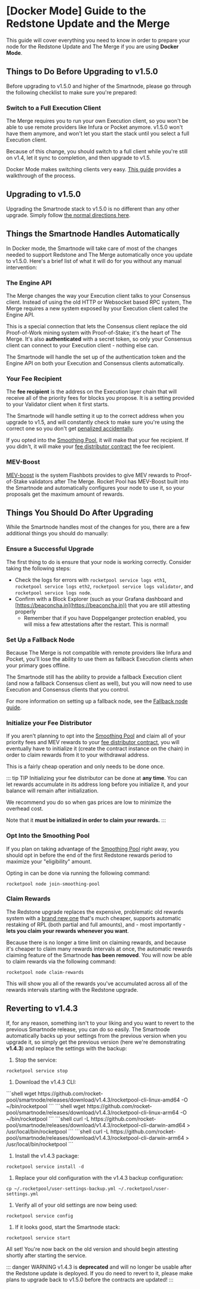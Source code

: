 
# [Docker Mode] Guide to the Redstone Update and the Merge

This guide will cover everything you need to know in order to prepare your node for the Redstone Update and The Merge if you are using **Docker Mode**.

## Things to Do Before Upgrading to v1.5.0

Before upgrading to v1.5.0 and higher of the Smartnode, please go through the following checklist to make sure you're prepared:

### Switch to a Full Execution Client

The Merge requires you to run your own Execution client, so you won't be able to use remote providers like Infura or Pocket anymore.
v1.5.0 won't have them anymore, and won't let you start the stack until you select a full Execution client.

Because of this change, you should switch to a full client while you're still on v1.4, let it sync to completion, and then upgrade to v1.5.

Docker Mode makes switching clients very easy.
[This guide](../node/change-clients#changing-execution-clients) provides a walkthrough of the process.

## Upgrading to v1.5.0

Upgrading the Smartnode stack to v1.5.0 is no different than any other upgrade.
Simply follow [the normal directions here](../node/updates#updating-the-smartnode-stack).

## Things the Smartnode Handles Automatically

In Docker mode, the Smartnode will take care of most of the changes needed to support Redstone and The Merge automatically once you update to v1.5.0.
Here's a brief list of what it will do for you without any manual intervention:

### The Engine API

The Merge changes the way your Execution client talks to your Consensus client.
Instead of using the old HTTP or Websocket based RPC system, The Merge requires a new system exposed by your Execution client called the Engine API.

This is a special connection that lets the Consensus client replace the old Proof-of-Work mining system with Proof-of-Stake; it's the heart of The Merge.
It's also **authenticated** with a secret token, so only your Consensus client can connect to your Execution client - nothing else can.

The Smartnode will handle the set up of the authentication token and the Engine API on both your Execution and Consensus clients automatically.

### Your Fee Recipient

The **fee recipient** is the address on the Execution layer chain that will receive all of the priority fees for blocks you propose.
It is a setting provided to your Validator client when it first starts.

The Smartnode will handle setting it up to the correct address when you upgrade to v1.5, and will constantly check to make sure you're using the correct one so you don't get [penalized accidentally](https://github.com/rocket-pool/rocketpool-research/blob/master/Penalties/penalty-system).

If you opted into the [Smoothing Pool](./whats-new#smoothing-pool), it will make that your fee recipient.
If you didn't, it will make your [fee distributor contract](./whats-new#fee-recipients-and-your-distributor) the fee recipient.

### MEV-Boost

[MEV-boost](https://boost.flashbots.net/) is the system Flashbots provides to give MEV rewards to Proof-of-Stake validators after The Merge.
Rocket Pool has MEV-Boost built into the Smartnode and automatically configures your node to use it, so your proposals get the maximum amount of rewards.

## Things You Should Do After Upgrading

While the Smartnode handles most of the changes for you, there are a few additional things you should do manually:

### Ensure a Successful Upgrade

The first thing to do is ensure that your node is working correctly.
Consider taking the following steps:

- Check the logs for errors with `rocketpool service logs eth1`, `rocketpool service logs eth2`, `rocketpool service logs validator`, and `rocketpool service logs node`.
- Confirm with a Block Explorer (such as your Grafana dashboard and [https://beaconcha.in](https://beaconcha.in)) that you are still attesting properly
  - Remember that if you have Doppelganger protection enabled, you will miss a few attestations after the restart. This is normal!

### Set Up a Fallback Node

Because The Merge is not compatible with remote providers like Infura and Pocket, you'll lose the ability to use them as fallback Execution clients when your primary goes offline.

The Smartnode still has the ability to provide a fallback Execution client (and now a fallback Consensus client as well), but you will now need to use Execution and Consensus clients that you control.

For more information on setting up a fallback node, see the [Fallback node guide](../node/fallback).

### Initialize your Fee Distributor

If you aren't planning to opt into the [Smoothing Pool](./whats-new#smoothing-pool) and claim all of your priority fees and MEV rewards to your [fee distributor contract](./whats-new#fee-recipients-and-your-distributor), you will eventually have to initialize it (create the contract instance on the chain) in order to claim rewards from it to your withdrawal address.

This is a fairly cheap operation and only needs to be done once.

::: tip TIP
Initializing your fee distributor can be done at **any time**.
You can let rewards accumulate in its address long before you initialize it, and your balance will remain after initialization.

We recommend you do so when gas prices are low to minimize the overhead cost.

Note that it **must be initialized in order to claim your rewards.**
:::

### Opt Into the Smoothing Pool

If you plan on taking advantage of the [Smoothing Pool](./whats-new#smoothing-pool) right away, you should opt in before the end of the first Redstone rewards period to maximize your "eligibility" amount.

Opting in can be done via running the following command:

```
rocketpool node join-smoothing-pool
```

### Claim Rewards

The Redstone upgrade replaces the expensive, problematic old rewards system with a [brand new one](./whats-new#new-rewards-system) that's much cheaper, supports automatic restaking of RPL (both partial and full amounts), and - most importantly - **lets you claim your rewards whenever you want**.

Because there is no longer a time limit on claiming rewards, and because it's cheaper to claim many rewards intervals at once, the automatic rewards claiming feature of the Smartnode **has been removed**.
You will now be able to claim rewards via the following command:

```
rocketpool node claim-rewards
```

This will show you all of the rewards you've accumulated across all of the rewards intervals starting with the Redstone upgrade.

## Reverting to v1.4.3

If, for any reason, something isn't to your liking and you want to revert to the previous Smartnode release, you can do so easily.
The Smartnode automatically backs up your settings from the previous version when you upgrade it, so simply get the previous version (here we're demonstrating **v1.4.3**) and replace the settings with the backup:

1. Stop the service:

```shell
rocketpool service stop
```

1. Download the v1.4.3 CLI:

<div className="p-3">
  <Tabs>
    <Tab label="Linux x64">```shell wget https://github.com/rocket-pool/smartnode/releases/download/v1.4.3/rocketpool-cli-linux-amd64 -O ~/bin/rocketpool ```</Tab>
    <Tab label="Linux arm64">```shell wget https://github.com/rocket-pool/smartnode/releases/download/v1.4.3/rocketpool-cli-linux-arm64 -O ~/bin/rocketpool ```</Tab>
    <Tab label="Mac x64">```shell curl -L https://github.com/rocket-pool/smartnode/releases/download/v1.4.3/rocketpool-cli-darwin-amd64 > /usr/local/bin/rocketpool ```</Tab>
    <Tab label="Mac arm64">```shell curl -L https://github.com/rocket-pool/smartnode/releases/download/v1.4.3/rocketpool-cli-darwin-arm64 > /usr/local/bin/rocketpool ```</Tab>
  </Tabs>
</div>

1. Install the v1.4.3 package:

```shell
rocketpool service install -d
```

1. Replace your old configuration with the v1.4.3 backup configuration:

```shell
cp ~/.rocketpool/user-settings-backup.yml ~/.rocketpool/user-settings.yml
```

1. Verify all of your old settings are now being used:

```shell
rocketpool service config
```

1. If it looks good, start the Smartnode stack:

```shell
rocketpool service start
```

All set! You're now back on the old version and should begin attesting shortly after starting the service.

::: danger WARNING
v1.4.3 is **deprecated** and will no longer be usable after the Redstone update is deployed.
If you do need to revert to it, please make plans to upgrade back to v1.5.0 before the contracts are updated!
:::
